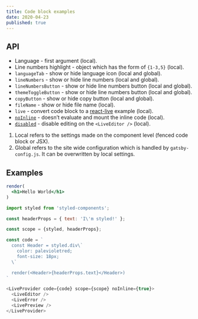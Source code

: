 ```yaml
---
title: Code block examples
date: 2020-04-23
published: true
---
```


## API

* Language - first argument (local).
* Line numbers highlight - object which has the form of `{1-3,5}` (local).
* `languageTab` - show or hide language icon (local and global).
* `lineNumbers` - show or hide line numbers (local and global).
* `lineNumbersButton` - show or hide line numbers button (local and global).
* `themeToggleButton` - show or hide line numbers button (local and global).
* `copyButton` - show or hide copy button (local and global).
* `fileName` - show or hide file name (local).
* `live` - convert code block to a [react-live](https://github.com/FormidableLabs/react-live) example (local).
* [`noInline`](https://github.com/FormidableLabs/react-live#api) - doesn’t evaluate and mount the inline code (local).
* [`disabled`](https://github.com/FormidableLabs/react-live#api) - disable editing on the `<LiveEditor />` (local).

1. Local refers to the settings made on the component level (fenced code block or JSX).
2. Global refers to the site wide configuration which is handled by `gatsby-config.js`.
It can be overwritten by local settings.

## Examples

```jsx {2} noInline=true fileName=thisissomeeeeeeeeeeeeeeeeeeeeeeeeeeeeeeeeeeeeeeeeeeeeeeeeeeeeeeextremelylongfilename.js
render(
  <h1>Hello World</h1>
)
```

```js {7-11}
import styled from 'styled-components';

const headerProps = { text: 'I\'m styled!' };

const scope = {styled, headerProps};

const code = `
  const Header = styled.div\`
    color: palevioletred;
    font-size: 18px;
  \`

  render(<Header>{headerProps.text}</Header>)
`

<LiveProvider code={code} scope={scope} noInline={true}>
  <LiveEditor />
  <LiveError />
  <LivePreview />
</LiveProvider>
```